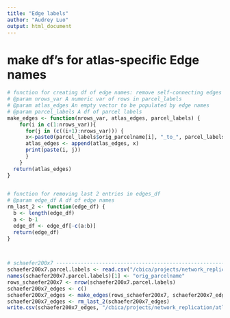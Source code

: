 ```yaml
---
title: "Edge labels"
author: "Audrey Luo"
output: html_document
---
```

 
 
# make df's for atlas-specific Edge names 
```r

# function for creating df of edge names: remove self-connecting edges
# @param nrows_var A numeric var of rows in parcel_labels
# @param atlas_edges An empty vector to be populated by edge names
# @param parcel_labels A df of parcel labels  
make_edges <- function(nrows_var, atlas_edges, parcel_labels) {
    for(i in c(1:nrows_var)){
      for(j in (c((i+1):nrows_var))) {
      x<-paste0(parcel_labels$orig_parcelname[i], "_to_", parcel_labels$orig_parcelname[j])
      atlas_edges <- append(atlas_edges, x) 
      print(paste(i, j))
      }
    }
  return(atlas_edges)
}
 

# function for removing last 2 entries in edges_df
# @param edge_df A df of edge names
rm_last_2 <- function(edge_df) {
  b <- length(edge_df)
  a <- b-1
  edge_df <- edge_df[-c(a:b)] 
  return(edge_df)
}

  

# schaefer200x7 ---------------------------------------------------------------------------------------------------------------- 
schaefer200x7.parcel.labels <- read.csv("/cbica/projects/network_replication/atlases/parcellations/schaefer200x7_regionlist_final.csv")
names(schaefer200x7.parcel.labels)[1] <- "orig_parcelname"
rows_schaefer200x7 <- nrow(schaefer200x7.parcel.labels)
schaefer200x7_edges <- c()
schaefer200x7_edges <- make_edges(rows_schaefer200x7, schaefer200x7_edges, schaefer200x7.parcel.labels)
schaefer200x7_edges <- rm_last_2(schaefer200x7_edges)
write.csv(schaefer200x7_edges, "/cbica/projects/network_replication/atlases/edge/schaefer200x7_edge.csv")

  


```



 
 
